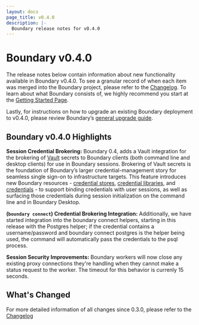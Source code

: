 ```yaml
---
layout: docs
page_title: v0.4.0
description: |-
  Boundary release notes for v0.4.0
---
```


# Boundary v0.4.0

The release notes below contain information about new functionality available in Boundary v0.4.0. To see a granular record of when each item was merged into the Boundary project, please refer to the [Changelog](https://github.com/hashicorp/boundary/blob/main/CHANGELOG.md). To learn about what Boundary consists of, we highly recommend you start at the [Getting Started Page](/docs/getting-started).

Lastly, for instructions on how to upgrade an existing Boundary deployment to v0.4.0, please review Boundary’s [general upgrade guide](https://learn.hashicorp.com/tutorials/boundary/upgrade-version).

## Boundary v0.4.0 Highlights

**Session Credential Brokering:** Boundary 0.4, adds a Vault integration for the brokering of [Vault](https://www.vaultproject.io/) secrets to Boundary clients (both command line and desktop clients) for use
in Boundary sessions. Brokering of Vault secrets is the foundation of Boundary’s larger credential-management story for seamless single sign-on to infrastructure targets. This feature introduces new Boundary resources - [credential stores](https://www.boundaryproject.io/docs/concepts/domain-model/credential-stores), [credential libraries](https://www.boundaryproject.io/docs/concepts/domain-model/credential-libraries), and [credentials](https://www.boundaryproject.io/docs/concepts/domain-model/credentials) -
to support binding credentials with user sessions, as well as surfacing those credentials during session initialization on the command line and in Boundary Desktop.

**(`boundary connect`) Credential Brokering Integration:** Additionally, we have started integration into the boundary connect helpers, starting in this release with the Postgres helper; if the credential contains a username/password and boundary connect postgres is the helper being used, the command will automatically pass the credentials to the psql process.

**Session Security Improvements:** Boundary workers will now close any existing proxy connections they're handling when they cannot make a status request to the worker. The timeout for this behavior is currenly 15 seconds.

## What's Changed

For more detailed information of all changes since 0.3.0, please refer to the [Changelog](https://github.com/hashicorp/boundary/blob/main/CHANGELOG.md)
